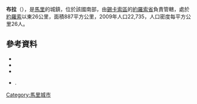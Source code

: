 '''布拉'''（{{lang-fr|Boura}}），是[[馬里|馬里]]的城鎮，位於該國南部，由[[錫卡索區|錫卡索區]]的[[約羅索省|約羅索省]]負責管轄，處於[[約羅索|約羅索]]以東26公里，面積887平方公里，2009年人口22,735，人口密度每平方公里26人。

==參考資料==
*{{citation|contribution=Common and Fundamental Operational Datasets Registry: Mali |publisher=United Nations Office for the Coordination of Humanitarian Affairs |url=http://cod.humanitarianresponse.info/country-region/mali |deadurl=yes |archiveurl=https://web.archive.org/web/20121214211137/http://cod.humanitarianresponse.info/country-region/Mali |archivedate=2012-12-14 }}
*{{citation
 |url         = http://instat.gov.ml/documentation/sikasso.pdf
 |publisher   = République de Mali: Institut National de la Statistique
 |title       = Resultats Provisoires RGPH 2009 (Région de Sikasso)
 |language    = fr
 |deadurl     = yes
 |archiveurl  = https://www.webcitation.org/6AnYveESp?url=http://instat.gov.ml/documentation/sikasso.pdf
 |archivedate = 2012-09-19
}}
*{{citation |title=Communes de la Région de Sikasso |publisher=Ministère de l’administration territoriale et des collectivités locales, République du Mali |url=http://www.matcl.gov.ml/pdf/ComRegSikasso.pdf |language=fr |deadurl=yes |archiveurl=https://www.webcitation.org/6AnZ7FgpR?url=http://www.matcl.gov.ml/pdf/ComRegSikasso.pdf |archivedate=2012-09-19 }}
*{{citation | title=Plan de Sécurité Alimentaire Commune Rurale de Boura 2006-2010 | publisher=Commissariat à la Sécurité Alimentaire, République du Mali, USAID-Mali | year=2006 | url=http://www.aec.msu.edu/fs2/mali_fd_strtgy/plans/sikasso/yorosso/psa_boura.pdf | language=fr | accessdate=2015-07-17 | archive-date=2006-09-19 | archive-url=https://web.archive.org/web/20060919083541/http://www.aec.msu.edu/fs2/mali_fd_strtgy/plans/sikasso/yorosso/psa_boura.pdf | dead-url=yes }}.

{{Coord|12|24|50|N|4|32|39|W|display=title}}

{{錫卡索區}}

[[Category:馬里城市|Category:馬里城市]]


{{Mali-geo-stub}}